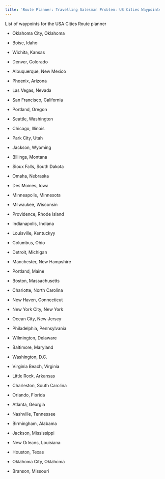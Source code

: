 ```yaml
---
title: 'Route Planner: Travelling Salesman Problem: US Cities Waypoints'
---
```


List of waypoints for the USA Cities Route planner

-   Oklahoma City, Oklahoma

-   Boise, Idaho

-   Wichita, Kansas

-   Denver, Colorado

-   Albuquerque, New Mexico

-   Phoenix, Arizona

-   Las Vegas, Nevada

-   San Francisco, California

-   Portland, Oregon

-   Seattle, Washington

-   Chicago, Illinois

-   Park City, Utah

-   Jackson, Wyoming

-   Billings, Montana

-   Sioux Falls, South Dakota

-   Omaha, Nebraska

-   Des Moines, Iowa

-   Minneapolis, Minnesota

-   Milwaukee, Wisconsin

-   Providence, Rhode Island

-   Indianapolis, Indiana

-   Louisville, Kentuckyy

-   Columbus, Ohio

-   Detroit, Michigan

-   Manchester, New Hampshire

-   Portland, Maine

-   Boston, Massachusetts

-   Charlotte, North Carolina

-   New Haven, Connecticut

-   New York City, New York

-   Ocean City, New Jersey

-   Philadelphia, Pennsylvania

-   Wilmington, Delaware

-   Baltimore, Maryland

-   Washington, D.C.

-   Virginia Beach, Virginia

-   Little Rock, Arkansas

-   Charleston, South Carolina

-   Orlando, Florida

-   Atlanta, Georgia

-   Nashville, Tennessee

-   Birmingham, Alabama

-   Jackson, Mississippi

-   New Orleans, Louisiana

-   Houston, Texas

-   Oklahoma City, Oklahoma

-   Branson, Missouri
